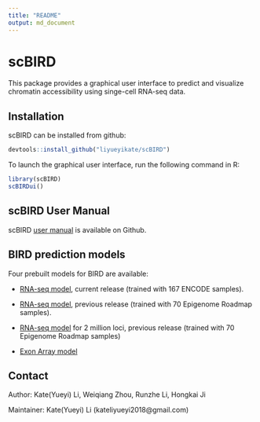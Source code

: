 ```yaml
---
title: "README"
output: md_document
---
```

# scBIRD

<!-- badges: start -->
<!-- badges: end -->

This package provides a graphical user interface to predict and visualize chromatin accessibility using singe-cell RNA-seq data.

## Installation

scBIRD can be installed from github:

``` r
devtools::install_github("liyueyikate/scBIRD")
```

To launch the graphical user interface, run the following command in R:

``` r
library(scBIRD)
scBIRDui()
```

## scBIRD User Manual

scBIRD [user manual](https://github.com/liyueyikate/scBIRD/blob/master/manual.pdf) is available on Github.

## BIRD prediction models

Four prebuilt models for BIRD are available:

* [RNA-seq model](https://github.com/WeiqiangZhou/BIRD-model/releases/download/v1.3/human_hg19_model.bin.zip), current release (trained with 167 ENCODE samples).

* [RNA-seq model](https://github.com/WeiqiangZhou/BIRD-model/releases/download/v1.2/RNAseq_model_file.bin.zip), previous release (trained with 70 Epigenome Roadmap samples).


* [RNA-seq model](https://github.com/WeiqiangZhou/BIRD-model/releases/download/v1.0/RNAseq_model_file_2M.bin.zip) for 2 million loci, previous release (trained with 70 Epigenome Roadmap samples)


* [Exon Array model](https://github.com/WeiqiangZhou/BIRD-model/releases/download/v1.1/Exonarray_model_file.bin.zip)


## Contact 

Author: Kate(Yueyi) Li, Weiqiang Zhou, Runzhe Li, Hongkai Ji

Maintainer: Kate(Yueyi) Li (kateliyueyi2018@gmail.com)









